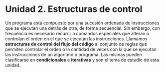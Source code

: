 ```{=latex}
\thispagestyle{primerapagina}
```

# Unidad 2. Estructuras de control

::: {.presentacion-capitulo data-latex=""}
Un programa está compuesto por una sucesión ordenada de instrucciones que se ejecutan una detrás de otra, de forma secuencial. Sin embargo, con frecuencia es necesario recurrir a comandos especiales que alteran o controlan el orden en el que se ejecutan las instrucciones. Llamamos **estructuras de control del flujo del código** al conjunto de reglas que permiten controlar el orden o la cantidad de veces con la que se ejecutan las instrucciones de un algoritmo o programa. Las mismas pueden clasificarse en **condicionales** e **iterativas** y son el tema de estudio de esta unidad.
:::